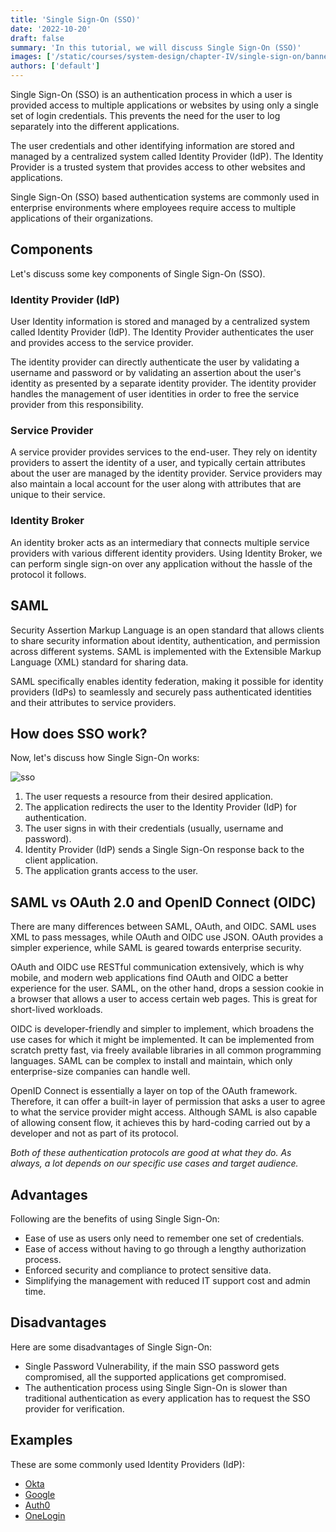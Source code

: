 ```yaml
---
title: 'Single Sign-On (SSO)'
date: '2022-10-20'
draft: false
summary: 'In this tutorial, we will discuss Single Sign-On (SSO)'
images: ['/static/courses/system-design/chapter-IV/single-sign-on/banner.png']
authors: ['default']
---
```


Single Sign-On (SSO) is an authentication process in which a user is provided access to multiple applications or websites by using only a single set of login credentials. This prevents the need for the user to log separately into the different applications.

The user credentials and other identifying information are stored and managed by a centralized system called Identity Provider (IdP). The Identity Provider is a trusted system that provides access to other websites and applications.

Single Sign-On (SSO) based authentication systems are commonly used in enterprise environments where employees require access to multiple applications of their organizations.

## Components

Let's discuss some key components of Single Sign-On (SSO).

### Identity Provider (IdP)

User Identity information is stored and managed by a centralized system called Identity Provider (IdP). The Identity Provider authenticates the user and provides access to the service provider.

The identity provider can directly authenticate the user by validating a username and password or by validating an assertion about the user's identity as presented by a separate identity provider. The identity provider handles the management of user identities in order to free the service provider from this responsibility.

### Service Provider

A service provider provides services to the end-user. They rely on identity providers to assert the identity of a user, and typically certain attributes about the user are managed by the identity provider. Service providers may also maintain a local account for the user along with attributes that are unique to their service.

### Identity Broker

An identity broker acts as an intermediary that connects multiple service providers with various different identity providers. Using Identity Broker, we can perform single sign-on over any application without the hassle of the protocol it follows.

## SAML

Security Assertion Markup Language is an open standard that allows clients to share security information about identity, authentication, and permission across different systems. SAML is implemented with the Extensible Markup Language (XML) standard for sharing data.

SAML specifically enables identity federation, making it possible for identity providers (IdPs) to seamlessly and securely pass authenticated identities and their attributes to service providers.

## How does SSO work?

Now, let's discuss how Single Sign-On works:

![sso](/static/courses/system-design/chapter-IV/single-sign-on/sso.png)

1. The user requests a resource from their desired application.
2. The application redirects the user to the Identity Provider (IdP) for authentication.
3. The user signs in with their credentials (usually, username and password).
4. Identity Provider (IdP) sends a Single Sign-On response back to the client application.
5. The application grants access to the user.

## SAML vs OAuth 2.0 and OpenID Connect (OIDC)

There are many differences between SAML, OAuth, and OIDC. SAML uses XML to pass messages, while OAuth and OIDC use JSON. OAuth provides a simpler experience, while SAML is geared towards enterprise security.

OAuth and OIDC use RESTful communication extensively, which is why mobile, and modern web applications find OAuth and OIDC a better experience for the user. SAML, on the other hand, drops a session cookie in a browser that allows a user to access certain web pages. This is great for short-lived workloads.

OIDC is developer-friendly and simpler to implement, which broadens the use cases for which it might be implemented. It can be implemented from scratch pretty fast, via freely available libraries in all common programming languages. SAML can be complex to install and maintain, which only enterprise-size companies can handle well.

OpenID Connect is essentially a layer on top of the OAuth framework. Therefore, it can offer a built-in layer of permission that asks a user to agree to what the service provider might access. Although SAML is also capable of allowing consent flow, it achieves this by hard-coding carried out by a developer and not as part of its protocol.

_Both of these authentication protocols are good at what they do. As always, a lot depends on our specific use cases and target audience._

## Advantages

Following are the benefits of using Single Sign-On:

- Ease of use as users only need to remember one set of credentials.
- Ease of access without having to go through a lengthy authorization process.
- Enforced security and compliance to protect sensitive data.
- Simplifying the management with reduced IT support cost and admin time.

## Disadvantages

Here are some disadvantages of Single Sign-On:

- Single Password Vulnerability, if the main SSO password gets compromised, all the supported applications get compromised.
- The authentication process using Single Sign-On is slower than traditional authentication as every application has to request the SSO provider for verification.

## Examples

These are some commonly used Identity Providers (IdP):

- [Okta](https://www.okta.com)
- [Google](https://cloud.google.com/architecture/identity/single-sign-on)
- [Auth0](https://auth0.com)
- [OneLogin](https://www.onelogin.com)
